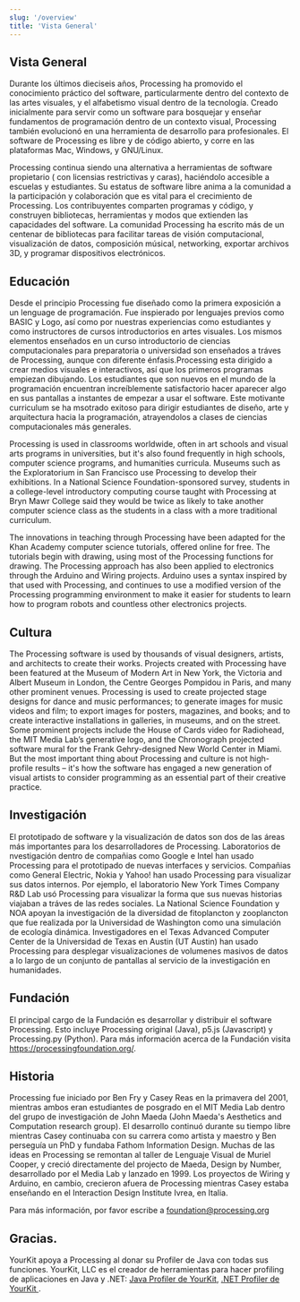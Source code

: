 ```yaml
---
slug: '/overview'
title: 'Vista General'
---
```


## Vista General

Durante los últimos dieciseis años, Processing ha promovido el conocimiento práctico del software, particularmente dentro del contexto de las artes visuales, y el alfabetismo visual dentro de la tecnología. Creado inicialmente para servir como un software para bosquejar y enseñar fundamentos de programación dentro de un contexto visual, Processing también evolucionó en una herramienta de desarrollo para profesionales. El software de Processing es libre y de código abierto, y corre en las plataformas Mac, Windows, y GNU/Linux.

Processing continua siendo una alternativa a herramientas de software propietario ( con licensias restrictivas y caras), haciéndolo accesible a escuelas y estudiantes. Su estatus de software libre anima a la comunidad a la participación y colaboración que es vital para el crecimiento de Processing. Los contribuyentes comparten programas y código, y construyen bibliotecas, herramientas y modos que extienden las capacidades del software. La comunidad Processing ha escrito más de un centenar de bibliotecas para facilitar tareas de visión computacional, visualización de datos, composición músical, networking, exportar archivos 3D, y programar dispositivos electrónicos.

## Educación

Desde el principio Processing fue diseñado como la primera exposición a un lenguage de programación. Fue inspierado por lenguajes previos como BASIC y Logo, así como por nuestras experiencias como estudiantes y como instructores de cursos introductorios en artes visuales. Los mismos elementos enseñados en un curso introductorio de ciencias computacionales para preparatoria o universidad son enseñados a tráves de Processing, aunque con diferente énfasis.Processing esta dirigido a crear medios visuales e interactivos, así que los primeros programas empiezan dibujando. Los estudiantes que son nuevos en el mundo de la programación encuentran increíblemente satisfactorio hacer aparecer algo en sus pantallas a instantes de empezar a usar el software. Este motivante curriculum se ha msotrado exitoso para dirigir estudiantes de diseño, arte y arquitectura hacia la programación, atrayendolos a clases de ciencias computacionales más generales.

Processing is used in classrooms worldwide, often in art schools and visual arts programs in universities, but it's also found frequently in high schools, computer science programs, and humanities curricula. Museums such as the Exploratorium in San Francisco use Processing to develop their exhibitions. In a National Science Foundation-sponsored survey, students in a college-level introductory computing course taught with Processing at Bryn Mawr College said they would be twice as likely to take another computer science class as the students in a class with a more traditional curriculum.

The innovations in teaching through Processing have been adapted for the Khan Academy computer science tutorials, offered online for free. The tutorials begin with drawing, using most of the Processing functions for drawing. The Processing approach has also been applied to electronics through the Arduino and Wiring projects. Arduino uses a syntax inspired by that used with Processing, and continues to use a modified version of the Processing programming environment to make it easier for students to learn how to program robots and countless other electronics projects.

## Cultura

The Processing software is used by thousands of visual designers, artists, and architects to create their works. Projects created with Processing have been featured at the Museum of Modern Art in New York, the Victoria and Albert Museum in London, the Centre Georges Pompidou in Paris, and many other prominent venues. Processing is used to create projected stage designs for dance and music performances; to generate images for music videos and film; to export images for posters, magazines, and books; and to create interactive installations in galleries, in museums, and on the street. Some prominent projects include the House of Cards video for Radiohead, the MIT Media Lab’s generative logo, and the Chronograph projected software mural for the Frank Gehry-designed New World Center in Miami. But the most important thing about Processing and culture is not high-profile results – it's how the software has engaged a new generation of visual artists to consider programming as an essential part of their creative practice.

## Investigación
El prototipado de software y la visualización de datos son dos de las áreas más importantes para los desarrolladores de Processing. Laboratorios de nvestigación dentro de compañias como Google e Intel han usado Processing para el prototipado de nuevas interfaces y servicios. Compañias como General Electric, Nokia y Yahoo! han usado Processing para visualizar sus datos internos. Por ejemplo, el laboratorio New York Times Company R&D Lab usó Processing para visualizar la forma que sus nuevas historias viajaban a tráves de las redes sociales. La National Science Foundation y NOA apoyan la investigación de la diversidad de fitoplancton y zooplancton que fue realizada por la Universidad de Washington como una simulación de ecología dinámica. Investigadores en el Texas Advanced Computer Center de la Universidad de Texas en Austin (UT Austin) han usado Processing para desplegar visualizaciones de volumenes masivos de datos a lo largo de un conjunto de pantallas al servicio de la investigación en humanidades.


## Fundación
El principal cargo de la Fundación es desarrollar y distribuir el software Processing. Esto incluye Processing original (Java), p5.js (Javascript) y Processing.py (Python). Para más información acerca de la Fundación visita https://processingfoundation.org/.

## Historia
Processing fue iniciado por Ben Fry y Casey Reas en la primavera del 2001, mientras ambos eran estudiantes de posgrado en el MIT Media Lab dentro del grupo de investigación de John Maeda (John Maeda's Aesthetics and Computation research group). El desarrollo continuó durante su tiempo libre mientras Casey continuaba con su carrera como artista y maestro y Ben perseguía un PhD y fundaba  Fathom Information Design. Muchas de las ideas en Processing se remontan al taller de Lenguaje Visual de Muriel Cooper, y creció directamente del projecto de Maeda, Design by Number, desarrollado por el Media Lab y lanzado en 1999. Los proyectos de Wiring y Arduino, en cambio, crecieron afuera de Processing mientras Casey estaba enseñando en el Interaction Design Institute Ivrea, en Italia.

 Para más información, por favor escribe a foundation@processing.org

## Gracias.
YourKit apoya a Processing al donar su Profiler de Java con todas sus funciones. YourKit, LLC es el creador de herramientas para hacer profiling de aplicaciones en Java y .NET: [ Java Profiler de YourKit](https://www.yourkit.com/java/profiler/index.jsp), [.NET Profiler de YourKit ](https://www.yourkit.com/.net/profiler/index.jsp).
